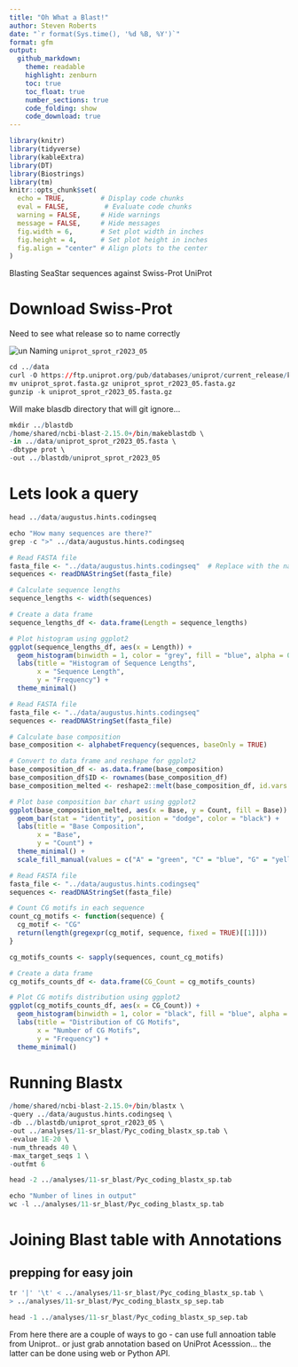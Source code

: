 ```yaml
---
title: "Oh What a Blast!"
author: Steven Roberts
date: "`r format(Sys.time(), '%d %B, %Y')`"  
format: gfm
output: 
  github_markdown:
    theme: readable
    highlight: zenburn
    toc: true
    toc_float: true
    number_sections: true
    code_folding: show
    code_download: true
---
```


```r
library(knitr)
library(tidyverse)
library(kableExtra)
library(DT)
library(Biostrings)
library(tm)
knitr::opts_chunk$set(
  echo = TRUE,         # Display code chunks
  eval = FALSE,         # Evaluate code chunks
  warning = FALSE,     # Hide warnings
  message = FALSE,     # Hide messages
  fig.width = 6,       # Set plot width in inches
  fig.height = 4,      # Set plot height in inches
  fig.align = "center" # Align plots to the center
)
```


Blasting SeaStar sequences against Swiss-Prot UniProt



# Download Swiss-Prot 

Need to see what release so to name correctly

![un](http://gannet.fish.washington.edu/seashell/snaps/2023-12-26_09-14-33.png)
Naming `uniprot_sprot_r2023_05`

```r
cd ../data
curl -O https://ftp.uniprot.org/pub/databases/uniprot/current_release/knowledgebase/complete/uniprot_sprot.fasta.gz
mv uniprot_sprot.fasta.gz uniprot_sprot_r2023_05.fasta.gz
gunzip -k uniprot_sprot_r2023_05.fasta.gz
```


Will make blasdb directory that will git ignore...


```r
mkdir ../blastdb
/home/shared/ncbi-blast-2.15.0+/bin/makeblastdb \
-in ../data/uniprot_sprot_r2023_05.fasta \
-dbtype prot \
-out ../blastdb/uniprot_sprot_r2023_05
```


# Lets look a query

```r
head ../data/augustus.hints.codingseq
```
```r
echo "How many sequences are there?"
grep -c ">" ../data/augustus.hints.codingseq
```



```r
# Read FASTA file
fasta_file <- "../data/augustus.hints.codingseq"  # Replace with the name of your FASTA file
sequences <- readDNAStringSet(fasta_file)

# Calculate sequence lengths
sequence_lengths <- width(sequences)

# Create a data frame
sequence_lengths_df <- data.frame(Length = sequence_lengths)

# Plot histogram using ggplot2
ggplot(sequence_lengths_df, aes(x = Length)) +
  geom_histogram(binwidth = 1, color = "grey", fill = "blue", alpha = 0.75) +
  labs(title = "Histogram of Sequence Lengths",
       x = "Sequence Length",
       y = "Frequency") +
  theme_minimal()
```

```r
# Read FASTA file
fasta_file <- "../data/augustus.hints.codingseq"
sequences <- readDNAStringSet(fasta_file)

# Calculate base composition
base_composition <- alphabetFrequency(sequences, baseOnly = TRUE)

# Convert to data frame and reshape for ggplot2
base_composition_df <- as.data.frame(base_composition)
base_composition_df$ID <- rownames(base_composition_df)
base_composition_melted <- reshape2::melt(base_composition_df, id.vars = "ID", variable.name = "Base", value.name = "Count")

# Plot base composition bar chart using ggplot2
ggplot(base_composition_melted, aes(x = Base, y = Count, fill = Base)) +
  geom_bar(stat = "identity", position = "dodge", color = "black") +
  labs(title = "Base Composition",
       x = "Base",
       y = "Count") +
  theme_minimal() +
  scale_fill_manual(values = c("A" = "green", "C" = "blue", "G" = "yellow", "T" = "red"))
```


```r
# Read FASTA file
fasta_file <- "../data/augustus.hints.codingseq"
sequences <- readDNAStringSet(fasta_file)

# Count CG motifs in each sequence
count_cg_motifs <- function(sequence) {
  cg_motif <- "CG"
  return(length(gregexpr(cg_motif, sequence, fixed = TRUE)[[1]]))
}

cg_motifs_counts <- sapply(sequences, count_cg_motifs)

# Create a data frame
cg_motifs_counts_df <- data.frame(CG_Count = cg_motifs_counts)

# Plot CG motifs distribution using ggplot2
ggplot(cg_motifs_counts_df, aes(x = CG_Count)) +
  geom_histogram(binwidth = 1, color = "black", fill = "blue", alpha = 0.75) +
  labs(title = "Distribution of CG Motifs",
       x = "Number of CG Motifs",
       y = "Frequency") +
  theme_minimal()
```

# Running Blastx

```r
/home/shared/ncbi-blast-2.15.0+/bin/blastx \
-query ../data/augustus.hints.codingseq \
-db ../blastdb/uniprot_sprot_r2023_05 \
-out ../analyses/11-sr_blast/Pyc_coding_blastx_sp.tab \
-evalue 1E-20 \
-num_threads 40 \
-max_target_seqs 1 \
-outfmt 6
```


```r
head -2 ../analyses/11-sr_blast/Pyc_coding_blastx_sp.tab

echo "Number of lines in output"
wc -l ../analyses/11-sr_blast/Pyc_coding_blastx_sp.tab
```



# Joining Blast table with Annotations

## prepping for easy join

```r
tr '|' '\t' < ../analyses/11-sr_blast/Pyc_coding_blastx_sp.tab \
> ../analyses/11-sr_blast/Pyc_coding_blastx_sp_sep.tab

head -1 ../analyses/11-sr_blast/Pyc_coding_blastx_sp_sep.tab
```



From here there are a couple of ways to go - can use full annoation table from Uniprot.. or just grab annotation based on UniProt Acesssion... the latter can be done using web or Python API.

```r
```



